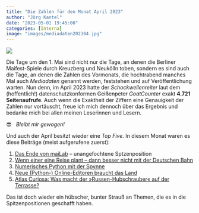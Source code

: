 ```yaml
---
title: "Die Zahlen für den Monat April 2023"
author: "Jörg Kantel"
date: "2023-05-01 19:45:00"
categories: [Interna]
image: "images/mediadaten202304.jpg"
---
```


[![](images/mediadaten202304-b.jpg)](https://www.flickr.com/photos/schockwellenreiter/52861760081/)

Die Tage um den 1. Mai sind nicht nur die Tage, an denen die Berliner Maifest-Spiele durch Kreuzberg und Neukölln toben, sondern es sind auch die Tage, an denen die Zahlen des Vormonats, die hochtrabend manches Mal auch *Mediadaten* genannt werden, feststehen und auf Veröffentlichung warten. Nun denn, im April 2023 hatte der *Schockwellenreiter* laut dem (hoffentlich!) datenschutzkonformen ~~Geißenpeter~~ *GoatCounter* exakt **4.721 Seitenaufrufe**. Auch wenn die Exaktheit der Ziffern eine Genauigkeit der Zahlen nur vortäuscht, freue ich mich dennoch über das Ergebnis und bedanke mich bei allen meinen Leserinnen und Lesern.

😎 &nbsp; *Bleibt mir gewogen!*

Und auch der April besitzt wieder eine *Top Five*. In diesem Monat waren es diese Beiträge (meist aufgerufene zuerst):

1. [Das Ende von maiLab](https://kantel.github.io/posts/2023041501_das_ende_von_mailab/) -- unangefochtene Sptzenposition
2. [Wenn einer eine Reise plant – dann besser nicht mit der Deutschen Bahn](https://kantel.github.io/posts/2023042601_reiseplanung_db/)
3. [Numerisches Python mit der Spynne](https://kantel.github.io/posts/2023041603_spyder/)
4. [Neue (Python-) Online-Editoren braucht das Land](https://kantel.github.io/posts/2023040802_another_python_online_editor/)
5. [Atlas Curiosa: Was macht der »Russen-Hubschrauber« auf der Terrasse?](https://kantel.github.io/posts/2023040703_hubschrauber_britz/)

Das ist doch wieder ein hübscher, bunter Strauß an Themen, die es in die Spitzenpositionen geschafft haben.
